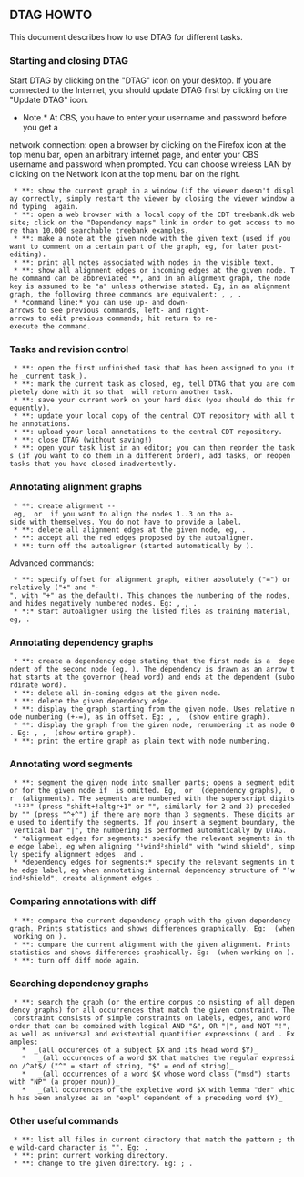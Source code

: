 ﻿== DTAG HOWTO ==

This document describes how to use DTAG for different tasks. 

=== Starting and closing DTAG ===

Start DTAG by clicking on the "DTAG" icon on your desktop. If you are 
connected to the Internet, you should update DTAG first by clicking on the "Update DTAG" icon. 

*Note.* At CBS, you have to enter your username and password before you get a
network connection: open a browser by clicking on the Firefox icon at the top
menu bar, open an arbitrary internet page, and enter your CBS username and
password when prompted. You can choose wireless LAN by clicking on the Network 
icon at the top menu bar on the right.

  * *{{{viewer}}}*: show the current graph in a window (if the viewer doesn't display correctly, simply restart the viewer by closing the viewer window and typing {{{viewer}}} again.
  * *{{{manual}}}*: open a web browser with a local copy of the CDT treebank.dk website; click on the "Dependency maps" link in order to get access to more than 10.000 searchable treebank examples. 
  * *{{{note <node> <text>}}}*: make a note at the given node with the given text (used if you want to comment on a certain part of the graph, eg, for later post-editing).
  * *{{{notes}}}*: print all notes associated with nodes in the visible text.
  * *{{{edges <node>}}}*: show all alignment edges or incoming edges at the given node. The command can be abbreviated *{{{<node>}}}*, and in an alignment graph, the node key is assumed to be "a" unless otherwise stated. Eg, in an alignment graph, the following three commands are equivalent: {{{edges a12}}}, {{{a12}}}, {{{12}}}. 
  * *command line:* you can use up- and down-arrows to see previous commands, left- and right-arrows to edit previous commands; hit return to re-execute the command. 

=== Tasks and revision control ===

  * *{{{opentask}}}*: open the first unfinished task that has been assigned to you (the _current task_).
  * *{{{closetask}}}*: mark the current task as closed, eg, tell DTAG that you are completely done with it so that {{{opentask}}} will return another task.
  * *{{{save}}}*: save your current work on your hard disk (you should do this frequently). 
  * *{{{update}}}*: update your local copy of the central CDT repository with all the annotations.
  * *{{{commit}}}*: upload your local annotations to the central CDT repository.
  * *{{{exit}}}*: close DTAG (without saving!)
  * *{{{tasks}}}*: open your task list in an editor; you can then reorder the tasks (if you want to do them in a different order), add tasks, or reopen tasks that you have closed inadvertently.

=== Annotating alignment graphs ===

  * *{{{<nodes> [<label>] <nodes>}}}*: create alignment -- eg, {{{1+3 label 2..7}}} or {{{a1..3 a1..3}}} if you want to align the nodes 1..3 on the a-side with themselves. You do not have to provide a label.
  * *{{{del <node>}}}*: delete all alignment edges at the given node, eg, {{{del a3}}}. 
  * *{{{ok}}}*: accept all the red edges proposed by the autoaligner.
  * *{{{autoalign -off}}}*: turn off the autoaligner (started automatically by {{{opentask}}}).

Advanced commands:

  * *{{{offset [=+-][ab][offset]}}}*: specify offset for alignment graph, either absolutely ("=") or relatively ("+" and "-", with "+" as the default). This changes the numbering of the nodes, and hides negatively numbered nodes. Eg: {{{offset a30 b20}}}, {{{offset a-30}}}, {{{offset =a0 =b0}}}. 
  * *{{{autoalign <files>}}}:* start autoaligner using the listed files as training material, eg, {{{autoalign *.atag}}}. 

=== Annotating dependency graphs ===

  * *{{{<node> <label> <node>}}}*: create a dependency edge stating that the first node is a {{{label}}} dependent of the second node (eg, {{{23 subj 45}}}). The dependency is drawn as an arrow that starts at the governor (head word) and ends at the dependent (subordinate word).
  * *{{{edel <node>}}}*: delete all in-coming edges at the given node.
  * *{{{edgel <node> <label> <node>}}}*: delete the given dependency edge.
  * *{{{show <node>}}}*: display the graph starting from the given node. Uses relative node numbering (+-=), as in offset. Eg: {{{show 30}}}, {{{show -30}}}, {{{show =0}}} (show entire graph).
  * *{{{oshow <offset>}}}*: display the graph from the given node, renumbering it as node 0. Eg: {{{oshow 30}}}, {{{oshow -30}}}, {{{oshow =0}}} (show entire graph). 
  * *{{{text}}}*: print the entire graph as plain text with node numbering.

=== Annotating word segments ===

  * *{{{segment <node> <segments>}}}*: segment the given node into smaller parts; opens a segment editor for the given node if {{{<segments>}}} is omitted. Eg, {{{segment 123}}} or {{{segment 123 auto|camper}}} (dependency graphs), {{{segment b17}}} or {{{segment b17 ¹hard²disk}}} (alignments). The segments are numbered with the superscript digits "¹²³" (press "shift+!altgr+1" or "{{{^+1}}}", similarly for 2 and 3) preceded by "{{{^}}}" (press "^+^") if there are more than 3 segments. These digits are used to identify the segments. If you insert a segment boundary, the vertical bar "|", the numbering is performed automatically by DTAG.
  * *alignment edges for segments:* specify the relevant segments in the edge label, eg when aligning "¹wind²shield" with "wind shield", simply specify alignment edges {{{0 ¹= 0}}} and {{{0 ²= 1}}}. 
  * *dependency edges for segments:* specify the relevant segments in the edge label, eg when annotating internal dependency structure of "¹wind²shield", create alignment edges {{{0 ¹mod² 0}}}. 

=== Comparing annotations with diff ===

  * *{{{diff <file>}}}*: compare the current dependency graph with the given dependency graph. Prints statistics and shows differences graphically. Eg: {{{diff 0502-it-morten.tag}}} (when working on {{{0502-it-iørn.tag}}}).
  * *{{{adiff <file>}}}*: compare the current alignment with the given alignment. Prints statistics and shows differences graphically. Eg: {{{adiff 0502-da-it-morten.atag}}} (when working on {{{0502-da-it-iørn.atag}}}).
  * *{{{undiff}}}*: turn off diff mode again.

=== Searching dependency graphs ===

  * *{{{find [-corpus] <constraint>}}}*: search the graph (or the entire corpus co nsisting of all dependency graphs) for all occurrences that match the given constraint. The constraint consists of simple constraints on labels, edges, and word order that can be combined with logical AND "&", OR "|", and NOT "!", as well as universal and existential quantifier expressions ({{{exist(<var>, <constraint>)}}} and {{{all(<var>, <constraint>)}}}. Examples:
    * {{{find $X subj $Y}}} _(all occurences of a subject $X and its head word $Y)_
    * {{{find $X =~ /^at$/}}}  _(all occurences of a word $X that matches the regular expression /^at$/ ("^" = start of string, "$" = end of string)_
    * {{{find $X[msd] =~ /^NP/}}}  _(all occurrences of a word $X whose word class ("msd") starts with "NP" (a proper noun))_
    * {{{find ( $X expl $Y ) & ( $X[lemma] =~ /^der$/ ) & ( $X > $Y )}}}  _(all occurences of the expletive word $X with lemma "der" which has been analyzed as an "expl" dependent of a preceding word $Y)_

=== Other useful commands ===

  * *{{{!ls <pattern>}}}*: list all files in current directory that match the pattern {{{<pattern>}}}; the wild-card character is "{{{*}}}". Eg: {{{ls 0001*.tag}}}. 
  * *{{{pwd}}}*: print current working directory.
  * *{{{cd <directory>}}}*: change to the given directory. Eg: {{{cd da-it}}}; {{{cd /home/cdt/cdt}}}. 
